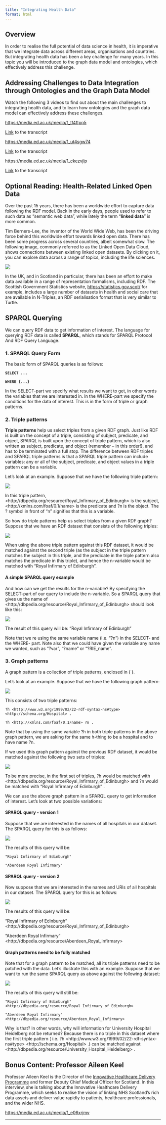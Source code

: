 ```yaml
---
title: "Integrating Health Data"
format: html
---
```


## **Overview**

In order to realise the full potential of data science in health, it is imperative that we integrate data across different areas, organisations and countries. But integrating health data has been a key challenge for many years. In this topic you will be introduced to the graph data model and ontologies, which effectively address this challenge.

## **Addressing Challenges to Data Integration through Ontologies and the Graph Data Model**

Watch the following 3 videos to find out about the main challenges to integrating health data, and to learn how ontologies and the graph data model can effectively address these challenges.

<https://media.ed.ac.uk/media/1_tf4ftpp5>

[Link](files/Challenges_to_Data_Integration.docx) to the transcript

<https://media.ed.ac.uk/media/1_ut4sgw74>

[Link](files/Graph_Databases.docx) to the transcript

<https://media.ed.ac.uk/media/1_ckezvjlp>

[Link](files/Medical_Ontologies.docx) to the transcript

## **Optional Reading: Health-Related Linked Open Data**

Over the past 15 years, there has been a worldwide effort to capture data following the RDF model. Back in the early days, people used to refer to such data as "semantic web data", while lately the term "**linked data**" is more common.

Tim Berners-Lee, the inventor of the World Wide Web, has been the driving force behind this worldwide effort towards linked open data. There has been some progress across several countries, albeit somewhat slow. The following image, commonly referred to as the Linked Open Data Cloud, shows connections between existing linked open datasets. By clicking on it, you can explore data across a range of topics, including the life sciences.

![](images/Health-Related-Linked-Open-Data.w7.2.png)

In the UK, and in Scotland in particular, there has been an effort to make data available in a range of representation formalisms, including RDF. The Scottish Government Statistics website, <https://statistics.gov.scot/> for example, includes a large number of datasets in health and social care that are available in N-Triples, an RDF serialisation format that is very similar to Turtle.

## **SPARQL Querying**

We can query RDF data to get information of interest. The language for querying RDF data is called **SPARQL**, which stands for SPARQL Protocol And RDF Query Language.

### **1. SPARQL Query Form**

The basic form of SPARQL queries is as follows:

**`SELECT ...`**

**`WHERE {...}`**

In the SELECT-part we specify what results we want to get, in other words the variables that we are interested in. In the WHERE-part we specify the conditions for the data of interest. This is in the form of triple or graph patterns.

### **2. Triple patterns**

**Triple patterns** help us select triples from a given RDF graph. Just like RDF is built on the concept of a triple, consisting of subject, predicate, and object, SPARQL is built upon the concept of triple pattern, which is also written as subject, predicate, and object (remember -- in this order!), and has to be terminated with a full stop. The difference between RDF triples and SPARQL triple patterns is that a SPARQL triple pattern can include variables: any or all of the subject, predicate, and object values in a triple pattern can be a variable.

Let's look at an example. Suppose that we have the following triple pattern:

![](images/Triple-patterns-1.w7.2.png){fig-align="center"}

In this triple pattern, \<http://dbpedia.org/resource/Royal_Infirmary_of_Edinburgh\> is the subject, \<http://xmlns.com/foaf/0.1/name\> is the predicate and ?n is the object. The ? symbol in front of "n" signifies that this is a variable.

So how do triple patterns help us select triples from a given RDF graph? Suppose that we have an RDF dataset that consists of the following triples:

![](images/Triple-patterns-2.w7.2.png)\

When using the above triple pattern against this RDF dataset, it would be matched against the second triple (as the subject in the triple pattern matches the subject in this triple, and the predicate in the triple pattern also matches the predicate in this triple), and hence the n-variable would be matched with "Royal Infirmary of Edinburgh".

#### **A simple SPARQL query example**

And how can we get the results for the n-variable? By specifying the SELECT-part of our query to include the n-variable. So a SPARQL query that gives us the name of \<http://dbpedia.org/resource/Royal_Infirmary_of_Edinburgh\> should look like this:

![](images/Triple-patterns-3.w7.2.png)

The result of this query will be: "Royal Infirmary of Edinburgh"

Note that we re using the same variable name (i.e. "?n") in the SELECT- and the WHERE- part. Note also that we could have given the variable any name we wanted, such as "?var", "?name" or "?RIE_name".

### **3. Graph patterns**

A graph pattern is a collection of triple patterns, enclosed in { }.

Let's look at an example. Suppose that we have the following graph pattern:

![](images/Graph-Pattern-1.w7.2.png)

This consists of two triple patterns:

`?h <http://www.w3.org/1999/02/22-rdf-syntax-ns#type> <http://schema.org/Hospital> .`

`?h <http://xmlns.com/foaf/0.1/name> ?n .`

Note that by using the same variable ?h in both triple patterns in the above graph pattern, we are asking for the same h-thing to be a hospital and to have name ?n.

If we used this graph pattern against the previous RDF dataset, it would be matched against the following two sets of triples:

![](images/Graph-Pattern-2.w7.2.png)

To be more precise, in the first set of triples, ?h would be matched with \<http://dbpedia.org/resource/Royal_Infirmary_of_Edinburgh\> and ?n would be matched with "Royal Infirmary of Edinburgh" .

We can use the above graph pattern in a SPARQL query to get information of interest. Let's look at two possible variations:

#### **SPARQL query - version 1** 

Suppose that we are interested in the names of all hospitals in our dataset. The SPARQL query for this is as follows:

![](images/SPARQL2-1.w7.2.png)

The results of this query will be:

`"Royal Infirmary of Edinburgh"`

`"Aberdeen Royal Infirmary"`

#### **SPARQL query - version 2** 

Now suppose that we are interested in the names and URIs of all hospitals in our dataset. The SPARQL query for this is as follows:

![](images/SPARQL2-2.w7.2.png)

The results of this query will be:

"Royal Infirmary of Edinburgh" \<http://dbpedia.org/resource/Royal_Infirmary_of_Edinburgh\>

"Aberdeen Royal Infirmary" \<http://dbpedia.org/resource/Aberdeen_Royal_Infirmary\>

#### **Graph patterns need to be fully matched** 

Note that for a graph pattern to be matched, all its triple patterns need to be patched with the data. Let's illustrate this with an example. Suppose that we want to run the same SPARQL query as above against the following dataset:

![](images/SPARQL2-3.w7.2.png)

The results of this query will still be:

`"Royal Infirmary of Edinburgh" <http://dbpedia.org/resource/Royal_Infirmary_of_Edinburgh>`

`"Aberdeen Royal Infirmary" <http://dbpedia.org/resource/Aberdeen_Royal_Infirmary>`

Why is that? In other words, why will information for University Hospital Heidelberg not be returned? Because there is no triple in this dataset where the first triple pattern ( i.e. ?h \<http://www.w3.org/1999/02/22-rdf-syntax-ns#type\> \<http://schema.org/Hospital\> .) can be matched against \<http://dbpedia.org/resource/University_Hospital_Heidelberg\> .

## **Bonus Content: Professor Aileen Keel**

Professor Aileen Keel is the Director of the [Innovative Healthcare Delivery Programme](https://www.ed.ac.uk/usher/ihdp) and former Deputy Chief Medical Officer for Scotland. In this interview, she is talking about the Innovative Healthcare Delivery Programme, which seeks to realise the vision of linking NHS Scotland's rich data assets and deliver value rapidly to patients, healthcare professionals, and the wider NHS.

<https://media.ed.ac.uk/media/1_e06xrjmv>

------------------------------------------------------------------------
